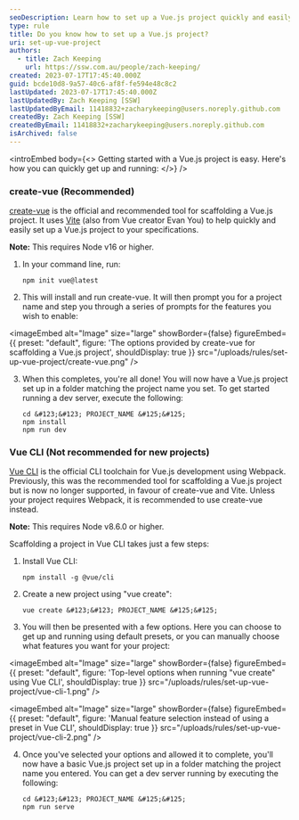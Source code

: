 ```yaml
---
seoDescription: Learn how to set up a Vue.js project quickly and easily with create-vue, the official tool for scaffolding a Vue.js project, or use Vue CLI, although it's no longer recommended for new projects.
type: rule
title: Do you know how to set up a Vue.js project?
uri: set-up-vue-project
authors:
  - title: Zach Keeping
    url: https://ssw.com.au/people/zach-keeping/
created: 2023-07-17T17:45:40.000Z
guid: bcde10d8-9a57-40c6-af8f-fe594e48c8c2
lastUpdated: 2023-07-17T17:45:40.000Z
lastUpdatedBy: Zach Keeping [SSW]
lastUpdatedByEmail: 11418832+zacharykeeping@users.noreply.github.com
createdBy: Zach Keeping [SSW]
createdByEmail: 11418832+zacharykeeping@users.noreply.github.com
isArchived: false
---
```


<introEmbed
  body={<>
Getting started with a Vue.js project is easy. Here's how you can quickly get up and running:
  </>}
/>
### create-vue (Recommended)

[create-vue](https://github.com/vuejs/create-vue) is the official and recommended tool for scaffolding a Vue.js project. It uses [Vite](https://vitejs.dev/) (also from Vue creator Evan You) to help quickly and easily set up a Vue.js project to your specifications.

**Note:** This requires Node v16 or higher.

1. In your command line, run:

   ```shell
   npm init vue@latest
   ```

2. This will install and run create-vue. It will then prompt you for a project name and step you through a series of prompts for the features you wish to enable:

   
<imageEmbed
  alt="Image"
  size="large"
  showBorder={false}
  figureEmbed={{
    preset: "default",
    figure: 'The options provided by create-vue for scaffolding a Vue.js project',
    shouldDisplay: true
  }}
  src="/uploads/rules/set-up-vue-project/create-vue.png"
/>

3. When this completes, you're all done! You will now have a Vue.js project set up in a folder matching the project name you set. To get started running a dev server, execute the following:

   ```shell
   cd &#123;&#123; PROJECT_NAME &#125;&#125;
   npm install
   npm run dev
   ```

### Vue CLI (Not recommended for new projects)

[Vue CLI](https://cli.vuejs.org/) is the official CLI toolchain for Vue.js development using Webpack. Previously, this was the recommended tool for scaffolding a Vue.js project but is now no longer supported, in favour of create-vue and Vite. Unless your project requires Webpack, it is recommended to use create-vue instead.

**Note:** This requires Node v8.6.0 or higher.

Scaffolding a project in Vue CLI takes just a few steps:

1. Install Vue CLI:

   ```shell
   npm install -g @vue/cli
   ```

2. Create a new project using "vue create":

   ```shell
   vue create &#123;&#123; PROJECT_NAME &#125;&#125;
   ```

3. You will then be presented with a few options. Here you can choose to get up and running using default presets, or you can manually choose what features you want for your project:

   
<imageEmbed
  alt="Image"
  size="large"
  showBorder={false}
  figureEmbed={{
    preset: "default",
    figure: 'Top-level options when running "vue create" using Vue CLI',
    shouldDisplay: true
  }}
  src="/uploads/rules/set-up-vue-project/vue-cli-1.png"
/>

   
<imageEmbed
  alt="Image"
  size="large"
  showBorder={false}
  figureEmbed={{
    preset: "default",
    figure: 'Manual feature selection instead of using a preset in Vue CLI',
    shouldDisplay: true
  }}
  src="/uploads/rules/set-up-vue-project/vue-cli-2.png"
/>

4. Once you've selected your options and allowed it to complete, you'll now have a basic Vue.js project set up in a folder matching the project name you entered. You can get a dev server running by executing the following:

   ```shell
   cd &#123;&#123; PROJECT_NAME &#125;&#125;
   npm run serve
   ```
